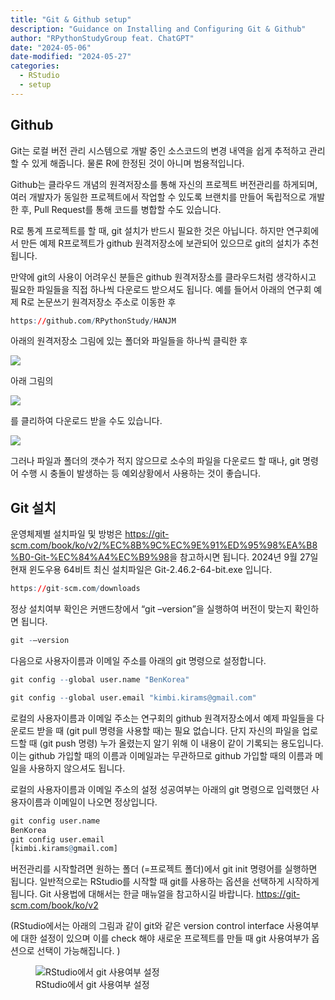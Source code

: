 ```yaml
---
title: "Git & Github setup"
description: "Guidance on Installing and Configuring Git & Github"
author: "RPythonStudyGroup feat. ChatGPT"
date: "2024-05-06"
date-modified: "2024-05-27"
categories:
  - RStudio
  - setup
---
```


## Github

Git는 로컬 버전 관리 시스템으로 개발 중인 소스코드의 변경 내역을 쉽게 추적하고 관리할 수 있게 해줍니다. 물론 R에 한정된 것이 아니며 범용적입니다.

Github는 클라우드 개념의 원격저장소를 통해 자신의 프로젝트 버전관리를 하게되며, 여러 개발자가 동일한 프로젝트에서 작업할 수 있도록 브랜치를 만들어 독립적으로 개발한 후, Pull Request를 통해 코드를 병합할 수도 있습니다.

R로 통계 프로젝트를 할 때, git 설치가 반드시 필요한 것은 아닙니다. 하지만 연구회에서 만든 예제 R프로젝트가 github 원격저장소에 보관되어 있으므로 git의 설치가 추천됩니다.

만약에 git의 사용이 어려우신 분들은 github 원격저장소를 클라우드처럼 생각하시고 필요한 파일들을 직접 하나씩 다운로드 받으셔도 됩니다. 예를 들어서 아래의 연구회 예제 R로 논문쓰기 원격저장소 주소로 이동한 후

```r
https://github.com/RPythonStudy/HANJM
```

아래의 원격저장소 그림에 있는 폴더와 파일들을 하나씩 클릭한 후

![](images/예제R_원격저상소_파일.JPG)

아래 그림의

![](images/clipboard-1708260052.png)

를 클리하여 다운로드 받을 수도 있습니다.

![](images/파일다운로드가능한화면.JPG)

그러나 파일과 폴더의 갯수가 적지 않으므로 소수의 파일을 다운로드 할 때나, git 명령어 수행 시 충돌이 발생하는 등 예외상황에서 사용하는 것이 좋습니다.

## Git 설치

운영체제별 설치파일 및 방벙은 <https://git-scm.com/book/ko/v2/%EC%8B%9C%EC%9E%91%ED%95%98%EA%B8%B0-Git-%EC%84%A4%EC%B9%98>을 참고하시면 됩니다. 2024년 9월 27일 현재 윈도우용 64비트 최신 설치파일은 Git-2.46.2-64-bit.exe 입니다.

```r
https://git-scm.com/downloads
```

정상 설치여부 확인은 커맨드창에서 "git –version"을 실행하여 버전이 맞는지 확인하면 됩니다.

```r
git -–version
```

다음으로 사용자이름과 이메일 주소를 아래의 git 명령으로 설정합니다.

```r
git config --global user.name "BenKorea"
```

```r
git config --global user.email "kimbi.kirams@gmail.com"
```

로컬의 사용자이름과 이메일 주소는 연구회의 github 원격저장소에서 예제 파일들을 다운로드 받을 때 (git pull 명령을 사용할 때)는 필요 없습니다. 단지 자신의 파일을 업로드할 때 (git push 명령) 누가 올렸는지 알기 위해 이 내용이 같이 기록되는 용도입니다. 이는 github 가입할 때의 이름과 이메일과는 무관하므로 github 가입할 때의 이름과 메일을 사용하지 않으셔도 됩니다.

로컬의 사용자이름과 이메일 주소의 설정 성공여부는 아래의 git 명령으로 입력했던 사용자이름과 이메일이 나오면 정상입니다.

```r
git config user.name
BenKorea
git config user.email
[kimbi.kirams@gmail.com]
```

버전관리를 시작할려면 원하는 폴더 (=프로젝트 폴더)에서 git init 명령어를 실행하면 됩니다. 일반적으로는 RStudio를 시작할 때 git를 사용하는 옵션을 선택하게 시작하게 됩니다. Git 사용법에 대해서는 한글 매뉴얼을 참고하시길 바랍니다. <https://git-scm.com/book/ko/v2>

(RStudio에서는 아래의 그림과 같이 git와 같은 version control interface 사용여부에 대한 설정이 있으며 이를 check 해야 새로운 프로젝트를 만들 때 git 사용여부가 옵션으로 선택이 가능해집니다. )

![RStudio에서 git 사용여부 설정](images/git설정.JPG)

